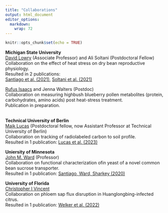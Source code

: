 ```yaml
---
title: "Collaborations"
output: html_document
editor_options: 
  markdown: 
    wrap: 72
---
```


```r
knitr::opts_chunk$set(echo = TRUE)
```

**Michigan State University** <br> [David
Lowry](https://directory.natsci.msu.edu/Directory/Profiles/Person/102338)
(Associate Professor) and Ali Soltani (Postdoctoral Fellow) <br>
Collaboration on the effect of heat stress on dry bean reproductive
physiology. <br> Resulted in 2 publications: <br> [Santiago et al.
(2021)](https://onlinelibrary.wiley.com/doi/full/10.1111/pce.14057),
[Soltani et al.
(2021)](https://link.springer.com/article/10.1186/s12870-021-02837-6)
<br>

[Rufus Isaacs](https://www.canr.msu.edu/people/rufus_isaacs) and Jenna
Walters (Postdoc) <br> Collaboration on measuring highbush
blueberry pollen metabolites (protein, carbohydrates, amino acids) post
heat-stress treatment. <br> Publication in preparation. <br> <br>

**Technical University of Berlin** <br> [Maik
Lucas](https://www.tu.berlin/en/boku/about/maik-lucas) (Postdoctoral
fellow, now Assistant Professor at Technical University of Berlin) <br>
Collaboration on tracking of radiolabeled carbon to soil profile. <br>
Resulted in 1 publication: [Lucas et al.
(2023)](https://nph.onlinelibrary.wiley.com/doi/full/10.1111/nph.19159)
<br>

**Uniersity of Minnesota** <br> [John M.
Ward](https://cbs.umn.edu/directory/john-m-ward) (Professor) <br>
Collaboration on functional characterization ofin yeast of a novel
common bean sucrose transporter. <br> Resulted in 1 publication:
[Santiago, Ward, Sharkey
(2020)](https://onlinelibrary.wiley.com/doi/full/10.1002/pld3.260) <br>

**University of Florida** <br> [Christopher I
Vincent](https://crec.ifas.ufl.edu/people/faculty/christopher-vincent/)
<br> Collaboration on phloem sap flux disruption in
Huanglongbing-infected citrus. <br> Resulted in 1 publication: [Welker
et al.
(2022)](https://academic.oup.com/treephys/article/42/2/379/6382532)
